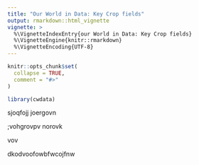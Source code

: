```yaml
---
title: "Our World in Data: Key Crop fields"
output: rmarkdown::html_vignette
vignette: >
  %\VignetteIndexEntry{our World in Data: Key Crop fields}
  %\VignetteEngine{knitr::rmarkdown}
  %\VignetteEncoding{UTF-8}
---
```


```r
knitr::opts_chunk$set(
  collapse = TRUE,
  comment = "#>"
)
```

```r
library(cwdata)
```

sjoqfojj
joergovn


;vohgrovpv
norovk


vov

dkodvoofowbfwcojfnw
